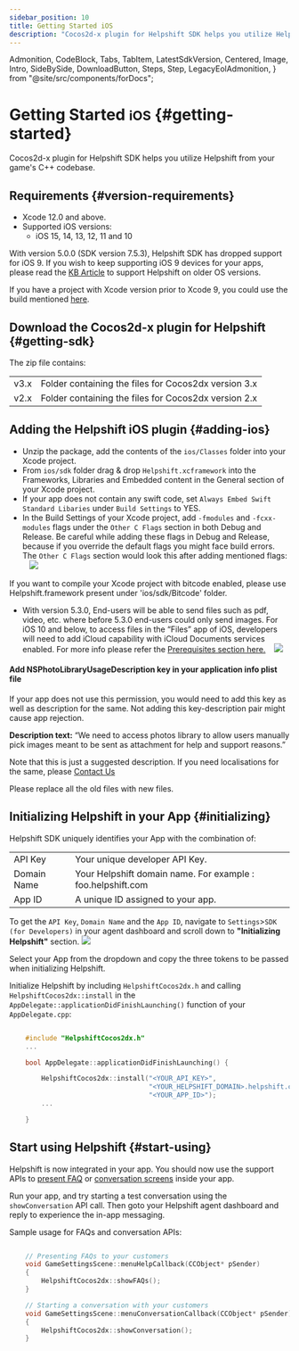 ```yaml
---
sidebar_position: 10
title: Getting Started iOS
description: "Cocos2d-x plugin for Helpshift SDK helps you utilize Helpshift from your game's C++ codebase."
---
```


  Admonition,
  CodeBlock,
  Tabs,
  TabItem,
  LatestSdkVersion,
  Centered,
  Image,
  Intro,
  SideBySide,
  DownloadButton,
  Steps,
  Step,
  LegacyEolAdmonition,
} from "@site/src/components/forDocs";

<LegacyEolAdmonition />

# Getting Started <small>iOS</small> {#getting-started}

<Intro>

Cocos2d-x plugin for Helpshift SDK helps you utilize Helpshift from your game's C++ codebase.

</Intro>

## Requirements {#version-requirements}

- Xcode 12.0 and above.
- Supported iOS versions:
  - iOS 15, 14, 13, 12, 11 and 10

<Admonition type="info" title="Note">

With version 5.0.0 (SDK version 7.5.3), Helpshift SDK has dropped support for iOS 9. If you wish to keep supporting iOS 9 devices for your apps, please read the [KB Article](https://support.helpshift.com/kb/article/what-are-the-minimum-ios-versions-supported-by-helpshift/) to support Helpshift on older OS versions.

</Admonition>

<Admonition type="info" title="Note">

If you have a project with Xcode version prior to Xcode 9, you could use the build mentioned [here](https://support.helpshift.com/kb/article/can-i-install-an-older-version-of-the-helpshift-sdk#plugins).

</Admonition>

## Download the Cocos2d-x plugin for Helpshift {#getting-sdk}

<DownloadButton
  text="Download SDK"
  link="[% cocos2d-x.ios.sdk_url %]"
  classes="mb-4"
/>

The zip file contains:

<div className="text-sm compact ">

|      |                                                      |
| ---- | ---------------------------------------------------- |
| v3.x | Folder containing the files for Cocos2dx version 3.x |
| v2.x | Folder containing the files for Cocos2dx version 2.x |

</div>

## Adding the Helpshift iOS plugin {#adding-ios}

- Unzip the package, add the contents of the `ios/Classes` folder into your Xcode project.
- From `ios/sdk` folder drag & drop `Helpshift.xcframework` into the Frameworks, Libraries and Embedded content in the General section of your Xcode project.
- If your app does not contain any swift code, set `Always Embed Swift Standard Libaries` under `Build Settings` to YES.
- In the Build Settings of your Xcode project, add `-fmodules` and `-fcxx-modules` flags under the `Other C Flags` section in both Debug and Release. Be careful while adding these flags in Debug and Release, because if you override the default flags you might face build errors. The `Other C Flags` section would look this after adding mentioned flags:
  &nbsp;&nbsp; <Image src="/static/books/cocos/integration-c-flag.png"  width="full" />

<Admonition type="info" title="Note">

If you want to compile your Xcode project with bitcode enabled, please use Helpshift.framework present under 'ios/sdk/Bitcode' folder.

</Admonition>

- With version 5.3.0, End-users will be able to send files such as pdf, video, etc. where before 5.3.0 end-users could only send images. For iOS 10 and below, to access files in the “Files” app of iOS, developers will need to add iCloud capability with iCloud Documents services enabled. For more info please refer the [Prerequisites section here.](https://developer.apple.com/library/archive/documentation/FileManagement/Conceptual/DocumentPickerProgrammingGuide/Introduction/Introduction.html#//apple_ref/doc/uid/TP40014451)
  &nbsp;&nbsp; <Image src="/static/books/ios/icloud-entitlement.png"  width="full" />

<Admonition type="info" title="Note">

#### Add NSPhotoLibraryUsageDescription key in your application info plist file

If your app does not use this permission, you would need to add this key as well as description for the same. Not adding this key-description pair might cause app rejection.

**Description text:** “We need to access photos library to allow users manually pick images meant to be sent as attachment for help and support reasons.”

Note that this is just a suggested description. If you need localisations for the same, please <a href="https://support.helpshift.com/kb/contact/" target="_blank">Contact Us</a>

</Admonition>

<Admonition type="info" title="Note">

Please replace all the old files with new files.

</Admonition>

## Initializing Helpshift in your App {#initializing}

Helpshift SDK uniquely identifies your App with the combination of:

<div className="text-sm compact ">

|             |                                                             |
| ----------- | ----------------------------------------------------------- |
| API Key     | Your unique developer API Key.                              |
| Domain Name | Your Helpshift domain name. For example : foo.helpshift.com |
| App ID      | A unique ID assigned to your app.                           |

</div>

To get the `API Key`, `Domain Name` and the `App ID`, navigate to `Settings`>`SDK (for Developers)` in your agent dashboard and scroll down to **"Initializing Helpshift"** section. <Image src="/static/books/common/settings-integration.png"  width="full" />

Select your App from the dropdown and copy the three tokens to be passed when initializing Helpshift.

Initialize Helpshift by including `HelpshiftCocos2dx.h` and
calling `HelpshiftCocos2dx::install` in the `AppDelegate::applicationDidFinishLaunching()` function of your `AppDelegate.cpp`:

```cpp

    #include "HelpshiftCocos2dx.h"
    ...

    bool AppDelegate::applicationDidFinishLaunching() {

        HelpshiftCocos2dx::install("<YOUR_API_KEY>",
                                   "<YOUR_HELPSHIFT_DOMAIN>.helpshift.com",
                                   "<YOUR_APP_ID>");
        ...

    }

```

## Start using Helpshift {#start-using}

Helpshift is now integrated in your app. You should now use the support APIs to [present FAQ](/cocos2d-x/support-tools-ios#faqs-view) or [conversation screens](/cocos2d-x/support-tools-ios#conversation-view) inside your app.

Run your app, and try starting a test conversation using the `showConversation` API call.
Then goto your Helpshift agent dashboard and reply to experience the in-app messaging.

Sample usage for FAQs and conversation APIs:

```cpp

    // Presenting FAQs to your customers
    void GameSettingsScene::menuHelpCallback(CCObject* pSender)
    {
        HelpshiftCocos2dx::showFAQs();
    }

    // Starting a conversation with your customers
    void GameSettingsScene::menuConversationCallback(CCObject* pSender)
    {
        HelpshiftCocos2dx::showConversation();
    }

```
